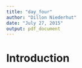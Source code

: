 ```yaml
---
title: "day_four"
author: "Dillon Niederhut"
date: "July 27, 2015"
output: pdf_document
---
```


# Introduction